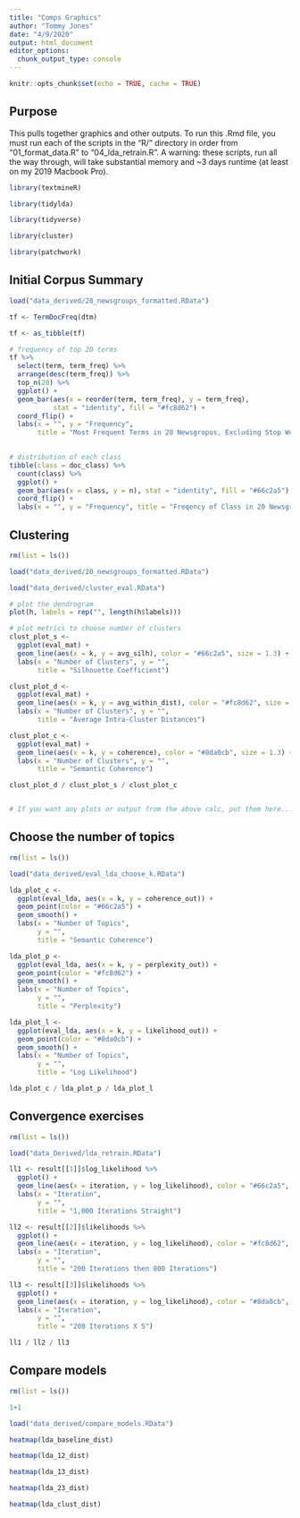 ```yaml
---
title: "Comps Graphics"
author: "Tommy Jones"
date: "4/9/2020"
output: html_document
editor_options: 
  chunk_output_type: console
---
```


```r
knitr::opts_chunk$set(echo = TRUE, cache = TRUE)
```

## Purpose

This pulls together graphics and other outputs. To run this .Rmd file, you must run each of the scripts in the "R/" directory in order from "01_format_data.R" to "04_lda_retrain.R". A warning: these scripts, run all the way through, will take substantial memory and ~3 days runtime (at least on my 2019 Macbook Pro). 

```r
library(textmineR)

library(tidylda)

library(tidyverse)

library(cluster)

library(patchwork)
```


## Initial Corpus Summary

```r
load("data_derived/20_newsgroups_formatted.RData")

tf <- TermDocFreq(dtm)

tf <- as_tibble(tf)

# frequency of top 20 terms
tf %>%
  select(term, term_freq) %>%
  arrange(desc(term_freq)) %>%
  top_n(20) %>%
  ggplot() + 
  geom_bar(aes(x = reorder(term, term_freq), y = term_freq), 
           stat = "identity", fill = "#fc8d62") + 
  coord_flip() +
  labs(x = "", y = "Frequency", 
       title = "Most Frequent Terms in 20 Newsgropus, Excluding Stop Words")
  

# distribution of each class
tibble(class = doc_class) %>%
  count(class) %>%
  ggplot() + 
  geom_bar(aes(x = class, y = n), stat = "identity", fill = "#66c2a5") +
  coord_flip() +
  labs(x = "", y = "Frequency", title = "Freqency of Class in 20 Newsgroups Data")

```



## Clustering

```r
rm(list = ls())

load("data_derived/20_newsgroups_formatted.RData")

load("data_derived/cluster_eval.RData")

# plot the dendrogram
plot(h, labels = rep("", length(h$labels)))
```

```r
# plot metrics to choose number of clusters
clust_plot_s <- 
  ggplot(eval_mat) +
  geom_line(aes(x = k, y = avg_silh), color = "#66c2a5", size = 1.3) + 
  labs(x = "Number of Clusters", y = "",
       title = "Silhouette Coefficient")

clust_plot_d <-
  ggplot(eval_mat) +
  geom_line(aes(x = k, y = avg_within_dist), color = "#fc8d62", size = 1.3) + 
  labs(x = "Number of Clusters", y = "",
       title = "Average Intra-Cluster Distances")

clust_plot_c <-
  ggplot(eval_mat) +
  geom_line(aes(x = k, y = coherence), color = "#8da0cb", size = 1.3) + 
  labs(x = "Number of Clusters", y = "",
       title = "Semantic Coherence")

clust_plot_d / clust_plot_s / clust_plot_c

```

```r

```

```r
# If you want any plots or output from the above calc, put them here...
```

## Choose the number of topics

```r
rm(list = ls())

load("data_derived/eval_lda_choose_k.RData")

lda_plot_c <- 
  ggplot(eval_lda, aes(x = k, y = coherence_out)) + 
  geom_point(color = "#66c2a5") +
  geom_smooth() + 
  labs(x = "Number of Topics",
       y = "",
       title = "Semantic Coherence")

lda_plot_p <- 
  ggplot(eval_lda, aes(x = k, y = perplexity_out)) + 
  geom_point(color = "#fc8d62") +
  geom_smooth() + 
  labs(x = "Number of Topics",
       y = "",
       title = "Perplexity")

lda_plot_l <- 
  ggplot(eval_lda, aes(x = k, y = likelihood_out)) + 
  geom_point(color = "#8da0cb") +
  geom_smooth() + 
  labs(x = "Number of Topics",
       y = "",
       title = "Log Likelihood")

lda_plot_c / lda_plot_p / lda_plot_l

```


## Convergence exercises

```r
rm(list = ls())

load("data_Derived/lda_retrain.RData")
```


```r

ll1 <- result[[1]]$log_likelihood %>%
  ggplot() + 
  geom_line(aes(x = iteration, y = log_likelihood), color = "#66c2a5", size = 1.3) +
  labs(x = "Iteration",
       y = "",
       title = "1,000 Iterations Straight")

ll2 <- result[[2]]$likelihoods %>%
  ggplot() + 
  geom_line(aes(x = iteration, y = log_likelihood), color = "#fc8d62", size = 1.3) +
  labs(x = "Iteration",
       y = "",
       title = "200 Iterations then 800 Iterations")

ll3 <- result[[3]]$likelihoods %>%
  ggplot() + 
  geom_line(aes(x = iteration, y = log_likelihood), color = "#8da0cb", size = 1.3) +
  labs(x = "Iteration",
       y = "",
       title = "200 Iterations X 5")

ll1 / ll2 / ll3

```


## Compare models

```r

rm(list = ls())

1+1

load("data_derived/compare_models.RData")
```

```r

heatmap(lda_baseline_dist)

heatmap(lda_12_dist)

heatmap(lda_13_dist)

heatmap(lda_23_dist)

heatmap(lda_clust_dist)



```

